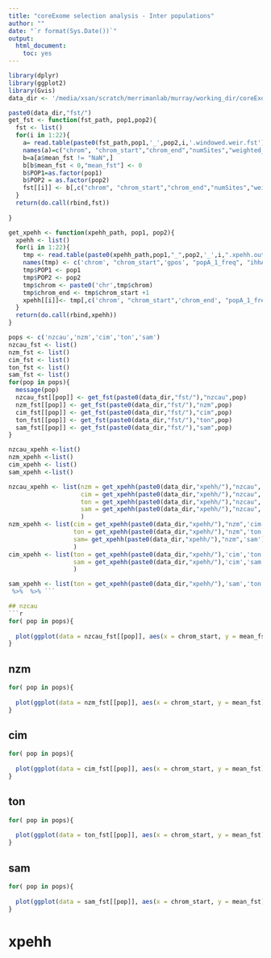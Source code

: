 ```yaml
---
title: "coreExome selection analysis - Inter populations"
author: ""
date: "`r format(Sys.Date())`"
output: 
  html_document:
    toc: yes
--- 
```

  
```r
library(dplyr)
library(ggplot2)
library(Gvis)
data_dir <- '/media/xsan/scratch/merrimanlab/murray/working_dir/coreExome_selection/NZ/'

paste0(data_dir,"fst/")
get_fst <- function(fst_path, pop1,pop2){
  fst <- list()
  for(i in 1:22){
    a= read.table(paste0(fst_path,pop1,'_',pop2,i,'.windowed.weir.fst'), header=TRUE)
    names(a)=c("chrom", "chrom_start","chrom_end","numSites","weighted_fst","mean_fst")
    b=a[a$mean_fst != "NaN",]
    b[b$mean_fst < 0,"mean_fst"] <- 0
    b$POP1=as.factor(pop1)
    b$POP2 = as.factor(pop2)
    fst[[i]] <- b[,c("chrom", "chrom_start","chrom_end","numSites","weighted_fst","mean_fst","POP1","POP2")]
  }
  return(do.call(rbind,fst))
  
}

get_xpehh <- function(xpehh_path, pop1, pop2){
  xpehh <- list()
  for(i in 1:22){
    tmp <- read.table(paste0(xpehh_path,pop1,"_",pop2,'_',i,".xpehh.out.norm"), header=FALSE, stringsAsFactors = FALSE, sep="\t", skip=1)
    names(tmp) <- c('chrom', "chrom_start",'gpos', "popA_1_freq", "ihhA",'popB_1_freq',"ihhB", "unstd_xpehh", "norm_xpehh", "significant")
    tmp$POP1 <- pop1
    tmp$POP2 <- pop2
    tmp$chrom <- paste0('chr',tmp$chrom)
    tmp$chrom_end <- tmp$chrom_start +1
    xpehh[[i]]<- tmp[,c('chrom', "chrom_start",'chrom_end', "popA_1_freq", "ihhA",'popB_1_freq',"ihhB", "unstd_xpehh", "norm_xpehh", "significant", "POP1","POP2")]
  }
  return(do.call(rbind,xpehh))
}
```

```r
pops <- c('nzcau','nzm','cim','ton','sam')
nzcau_fst <- list()
nzm_fst <- list()
cim_fst <- list()
ton_fst <- list()
sam_fst <- list()
for(pop in pops){
  message(pop)
  nzcau_fst[[pop]] <- get_fst(paste0(data_dir,"fst/"),"nzcau",pop)
  nzm_fst[[pop]] <- get_fst(paste0(data_dir,"fst/"),"nzm",pop)
  cim_fst[[pop]] <- get_fst(paste0(data_dir,"fst/"),"cim",pop)
  ton_fst[[pop]] <- get_fst(paste0(data_dir,"fst/"),"ton",pop)
  sam_fst[[pop]] <- get_fst(paste0(data_dir,"fst/"),"sam",pop)
}

nzcau_xpehh <-list()
nzm_xpehh <-list()
cim_xpehh <- list()
sam_xpehh <-list()

nzcau_xpehh <- list(nzm = get_xpehh(paste0(data_dir,"xpehh/"),"nzcau",'nzm'),
                    cim = get_xpehh(paste0(data_dir,"xpehh/"),"nzcau",'cim'),
                    ton = get_xpehh(paste0(data_dir,"xpehh/"),"nzcau",'ton'),
                    sam = get_xpehh(paste0(data_dir,"xpehh/"),"nzcau",'sam')
                    )
nzm_xpehh <- list(cim = get_xpehh(paste0(data_dir,"xpehh/"),"nzm",'cim'),
                  ton = get_xpehh(paste0(data_dir,"xpehh/"),"nzm",'ton'),
                  sam= get_xpehh(paste0(data_dir,"xpehh/"),"nzm",'sam')
                  )
cim_xpehh <- list(ton = get_xpehh(paste0(data_dir,"xpehh/"),'cim','ton'),
                  sam = get_xpehh(paste0(data_dir,"xpehh/"),'cim','sam')
                  )

sam_xpehh <- list(ton = get_xpehh(paste0(data_dir,"xpehh/"),'sam','ton'))
 %>%  %>% ```

## nzcau
```r
for( pop in pops){
  
  plot(ggplot(data = nzcau_fst[[pop]], aes(x = chrom_start, y = mean_fst)) + geom_point() + facet_wrap(~chrom, scales = 'free_x') + ggtitle(paste("nzcau", pop, 'fst')))
}
```

## nzm
```r
for( pop in pops){
  
  plot(ggplot(data = nzm_fst[[pop]], aes(x = chrom_start, y = mean_fst)) + geom_point() + facet_wrap(~chrom, scales = 'free_x') + ggtitle(paste("nzm", pop, 'fst')))
}
```

## cim
```r
for( pop in pops){
  
  plot(ggplot(data = cim_fst[[pop]], aes(x = chrom_start, y = mean_fst)) + geom_point() + facet_wrap(~chrom, scales = 'free_x') + ggtitle(paste("cim", pop, 'fst')))
}
```

## ton
```r
for( pop in pops){
  
  plot(ggplot(data = ton_fst[[pop]], aes(x = chrom_start, y = mean_fst)) + geom_point() + facet_wrap(~chrom, scales = 'free_x') + ggtitle(paste("ton", pop, 'fst')))
}
```


## sam
```r
for( pop in pops){
  
  plot(ggplot(data = sam_fst[[pop]], aes(x = chrom_start, y = mean_fst)) + geom_point() + facet_wrap(~chrom, scales = 'free_x') + ggtitle(paste("sam", pop, 'fst')))
}
```


# xpehh


